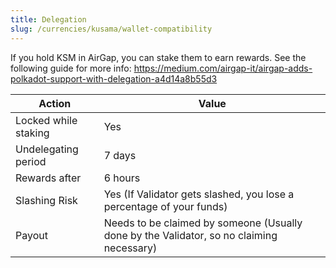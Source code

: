 ```yaml
---
title: Delegation
slug: /currencies/kusama/wallet-compatibility
---
```


If you hold KSM in AirGap, you can stake them to earn rewards. See the following guide for more info: https://medium.com/airgap-it/airgap-adds-polkadot-support-with-delegation-a4d14a8b55d3

| Action               | Value                                                                                    |
| -------------------- | ---------------------------------------------------------------------------------------- |
| Locked while staking | Yes                                                                                      |
| Undelegating period  | 7 days                                                                                   |
| Rewards after        | 6 hours                                                                                  |
| Slashing Risk        | Yes (If Validator gets slashed, you lose a percentage of your funds)                     |
| Payout               | Needs to be claimed by someone (Usually done by the Validator, so no claiming necessary) |
